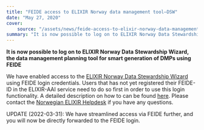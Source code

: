 ```yaml
---
title: "FEIDE access to ELIXIR Norway data management tool—DSW"
date: "May 27, 2020"
cover:
    source: "/assets/news/feide-access-to-elixir-norway-data-management-tool-dsw/cover.png"
summary: "It is now possible to log on to ELIXIR Norway Data Stewardship Wizard, the data management planning tool for smart generation of DMPs using FEIDE"
---
```


**It is now possible to log on to ELIXIR Norway Data Stewardship Wizard, the data management planning tool for smart generation of DMPs using FEIDE**

We have enabled access to the [ELIXIR Norway Data Stewardship Wizard](https://elixir-no.ds-wizard.org/) using FEIDE login credentials. Users that has not yet registered their FEIDE-ID in the ELIXIR-AAI service need to do so first in order to use this login functionality. A detailed description on how to can be found [here](https://elixir-europe.org/register). Please contact the [Norwegian ELIXIR Helpdesk](mailto:contact@bioinfo.no) if you have any questions.

UPDATE (2022-03-31): We have streamlined access via FEIDE further, and you will now be directly forwarded to the FEIDE login.
